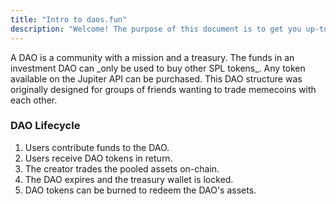 ```yaml
---
title: "Intro to daos.fun"
description: "Welcome! The purpose of this document is to get you up-to-speed on the nuances in the daos.fun product. "
---
```


<Note>
  A DAO is a community with a mission and a treasury. 
</Note>

<Note>
  The funds in an investment DAO can _only be used to buy other SPL tokens_. Any token available on the Jupiter API can be purchased. 
</Note>

<Note>
  This DAO structure was originally designed for groups of friends wanting to trade memecoins with each other. 
</Note>

### DAO Lifecycle

1. Users contribute funds to the DAO.
2. Users receive DAO tokens in return.
3. The creator trades the pooled assets on-chain.
4. The DAO expires and the treasury wallet is locked.
5. DAO tokens can be burned to redeem the DAO's assets.
